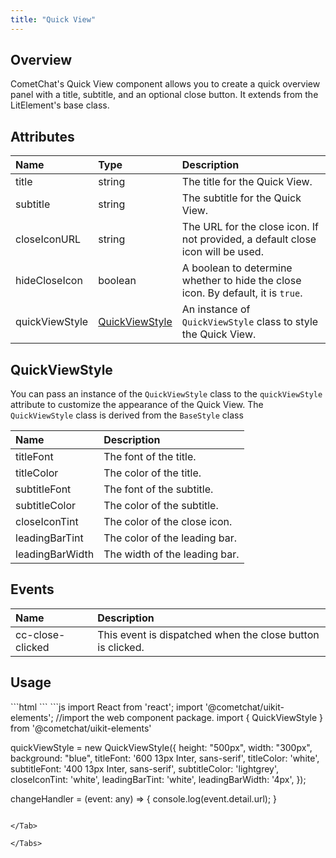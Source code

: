 ```yaml
---
title: "Quick View"
---
```


## Overview

CometChat's Quick View component allows you to create a quick overview panel with a title, subtitle, and an optional close button. It extends from the LitElement's base class.

## Attributes

| Name           | Type                                                                     | Description                                                                      |
| :-------------- | :------------------------------------------------------------------------ | :-------------------------------------------------------------------------------- |
| title          | string                                                                   | The title for the Quick View.                                                    |
| subtitle       | string                                                                   | The subtitle for the Quick View.                                                 |
| closeIconURL   | string                                                                   | The URL for the close icon. If not provided, a default close icon will be used.  |
| hideCloseIcon  | boolean                                                                  | A boolean to determine whether to hide the close icon. By default, it is `true`. |
| quickViewStyle | [QuickViewStyle](/ui-kit/react/cometchat-quick-view#quickviewstyle) | An instance of `QuickViewStyle` class to style the Quick View.                   |

## QuickViewStyle

You can pass an instance of the `QuickViewStyle` class to the `quickViewStyle` attribute to customize the appearance of the Quick View. The `QuickViewStyle` class is derived from the `BaseStyle` class

| Name            | Description                   |
| :--------------- | :----------------------------- |
| titleFont       | The font of the title.        |
| titleColor      | The color of the title.       |
| subtitleFont    | The font of the subtitle.     |
| subtitleColor   | The color of the subtitle.    |
| closeIconTint   | The color of the close icon.  |
| leadingBarTint  | The color of the leading bar. |
| leadingBarWidth | The width of the leading bar. |

## Events

| Name             | Description                                                |
| :---------------- | :---------------------------------------------------------- |
| cc-close-clicked | This event is dispatched when the close button is clicked. |

## Usage

<Tabs>
<Tab title="HTML">
```html
<cometchat-quick-view 
[title]="'My Title'" 
[subtitle]="'My Subtitle'" 
[hideCloseIcon]="false"
[quickViewStyle]="quickViewStyle"
(cc-close-clicked)="changeHandler($event)"
></cometchat-quick-view>
```

</Tab>

<Tab title="JavaScript">
```js
import React from 'react';
import '@cometchat/uikit-elements'; //import the web component package.
import { QuickViewStyle } from '@cometchat/uikit-elements'

quickViewStyle = new QuickViewStyle({
    height: "500px",
    width: "300px",
    background: "blue",
    titleFont: '600 13px Inter, sans-serif',
    titleColor: 'white',
    subtitleFont: '400 13px Inter, sans-serif',
    subtitleColor: 'lightgrey',
    closeIconTint: 'white',
    leadingBarTint: 'white',
    leadingBarWidth: '4px',
});

changeHandler = (event: any) => {
  console.log(event.detail.url);
}
```

</Tab>

</Tabs>
